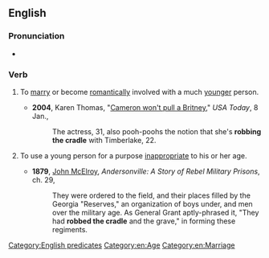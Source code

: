 ==English==

===Pronunciation===
* {{audio|en|En-au-rob the cradle.ogg|Audio (AU)}}

===Verb===
{{head|en|verb}}

# {{lb|en|idiomatic|disapproving}} To [[marry]] or become [[romantically]] involved with a much [[younger]] person.
#* '''2004''', Karen Thomas, "[http://www.usatoday.com/life/people/2004-01-08-cameron-britney_x.htm Cameron won't pull a Britney]," ''USA Today'', 8 Jan.,
#*: The actress, 31, also pooh-poohs the notion that she's '''robbing the cradle''' with Timberlake, 22.
# {{lb|en|idiomatic|disapproving}} To use a young person for a purpose [[inappropriate]] to his or her age.
#* '''1879''', [[w:John_McElroy|John McElroy]], ''Andersonville: A Story of Rebel Military Prisons'', ch. 29,
#*: They were ordered to the field, and their places filled by the Georgia "Reserves," an organization of boys under, and men over the military age. As General Grant aptly-phrased it, "They had '''robbed the cradle''' and the grave," in forming these regiments.

[[Category:English predicates]]
[[Category:en:Age]]
[[Category:en:Marriage]]